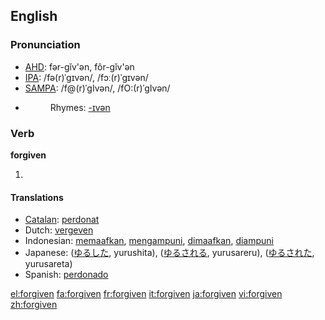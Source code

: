 ==English==

===Pronunciation===
*[[w:AHD|AHD]]: fər-gĭv'ən, fôr-gĭv'ən
*[[w:IPA|IPA]]: /fə(r)ˈgɪvən/, /fɔː(r)ˈgɪvən/
*[[w:SAMPA|SAMPA]]: /f@(r)ˈgIvən/, /fO:(r)ˈgIvən/
*{{audio|en-us-forgiven.ogg|Audio (US)}}
*:Rhymes: [[Rhymes:English:-ɪvən|-ɪvən]]

===Verb===
'''forgiven'''
#{{past participle of|''[[forgive]]''}}

====Translations====
*[[Catalan]]: [[perdonat]]
*Dutch: [[vergeven]]
*Indonesian: [[maaf|memaafkan]], [[ampun|mengampuni]], [[maaf|dimaafkan]], [[ampun|diampuni]]
*Japanese: {{JAchar|[[許した]]}} ([[ゆるした]], yurushita), {{JAchar|[[許される]]}} ([[ゆるされる]], yurusareru), {{JAchar|[[許された]]}} ([[ゆるされた]], yurusareta)
*Spanish: [[perdonado]]

[[el:forgiven]]
[[fa:forgiven]]
[[fr:forgiven]]
[[it:forgiven]]
[[ja:forgiven]]
[[vi:forgiven]]
[[zh:forgiven]]